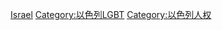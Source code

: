 [[Category:亚洲各国LGBT权益|Israel]]
[[Category:以色列LGBT|Category:以色列LGBT]]
[[Category:以色列人权|Category:以色列人权]]